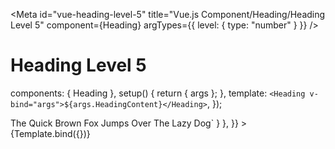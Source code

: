 
<Meta
  id="vue-heading-level-5"
  title="Vue.js Component/Heading/Heading Level 5"
  component={Heading}
  argTypes={{ level: { type: "number" } }}
/>

# Heading Level 5

  components: { Heading },
  setup() {
    return { args };
  },
  template: `<Heading v-bind="args">${args.HeadingContent}</Heading>`,
});

<Canvas>
  <Story
    name="Heading Level 5"
    args={{
      level: 5,
      HeadingContent: "The Quick Brown Fox Jumps Over The Lazy Dog",
    }}
    parameters={{
      docs: { source: { code: `<Heading :level="5">The Quick Brown Fox Jumps Over The Lazy Dog</Heading>` } },
    }}
  >
    {Template.bind({})}
  </Story>
</Canvas>

<ArgsTable of={Heading} />
